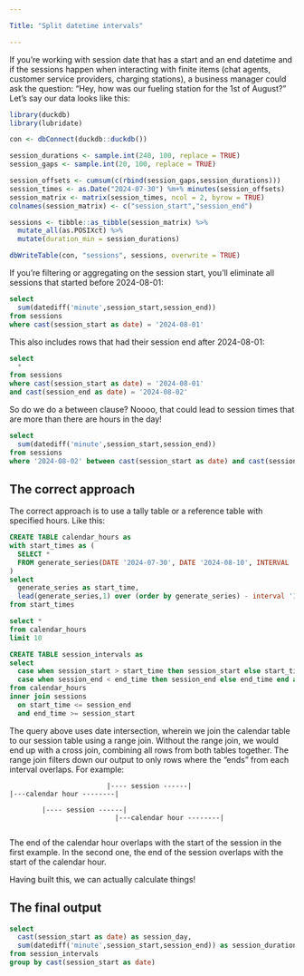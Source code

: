 ```yaml
---

Title: "Split datetime intervals"

---
```


If you're working with session date that has a start and an end datetime and if the sessions happen when interacting with finite items (chat agents, customer service providers, charging stations), a business manager could ask the question: "Hey, how was our fueling station for the 1st of August?" Let's say our data looks like this:

```r

library(duckdb)
library(lubridate)

con <- dbConnect(duckdb::duckdb())

session_durations <- sample.int(240, 100, replace = TRUE)
session_gaps <- sample.int(20, 100, replace = TRUE)

session_offsets <- cumsum(c(rbind(session_gaps,session_durations)))
session_times <- as.Date("2024-07-30") %m+% minutes(session_offsets)
session_matrix <- matrix(session_times, ncol = 2, byrow = TRUE)
colnames(session_matrix) <- c("session_start","session_end")

sessions <- tibble::as_tibble(session_matrix) %>% 
  mutate_all(as.POSIXct) %>% 
  mutate(duration_min = session_durations)

dbWriteTable(con, "sessions", sessions, overwrite = TRUE)

```

If you're filtering or aggregating on the session start, you'll eliminate all sessions that started before 2024-08-01:

```sql

select 
  sum(datediff('minute',session_start,session_end))
from sessions
where cast(session_start as date) = '2024-08-01'

```

This also includes rows that had their session end after 2024-08-01:

```sql

select 
  *
from sessions
where cast(session_start as date) = '2024-08-01'
and cast(session_end as date) = '2024-08-02'

```
So do we do a between clause? Noooo, that could lead to session times that are more than there are hours in the day!

```sql

select 
  sum(datediff('minute',session_start,session_end))
from sessions
where '2024-08-02' between cast(session_start as date) and cast(session_end as date)

```
## The correct approach

The correct approach is to use a tally table or a reference table with specified hours. Like this:

```sql

CREATE TABLE calendar_hours as 
with start_times as (
  SELECT *
  FROM generate_series(DATE '2024-07-30', DATE '2024-08-10', INTERVAL '1' HOUR)
)
select 
  generate_series as start_time,
  lead(generate_series,1) over (order by generate_series) - interval '1' MINUTE as end_time
from start_times

```

```sql

select *
from calendar_hours
limit 10

```

```sql

CREATE TABLE session_intervals as 
select 
  case when session_start > start_time then session_start else start_time end as session_start,
  case when session_end < end_time then session_end else end_time end as session_end
from calendar_hours
inner join sessions
  on start_time <= session_end 
  and end_time >= session_start


```

The query above uses date intersection, wherein we join the calendar table to our session table using a range join. Without the range join, we would end up with a cross join, combining all rows from both tables together. The range join filters down our output to only rows where the "ends" from each interval overlaps. For example:

```
                        |---- session ------|
|---calendar hour --------|                          

        |---- session ------|
                          |---calendar hour --------|                          


```

The end of the calendar hour overlaps with the start of the session in the first example. In the second one, the end of the session overlaps with the start of the calendar hour.

Having built this, we can actually calculate things!

## The final output

```sql

select 
  cast(session_start as date) as session_day,
  sum(datediff('minute',session_start,session_end)) as session_duration
from session_intervals
group by cast(session_start as date)

```



